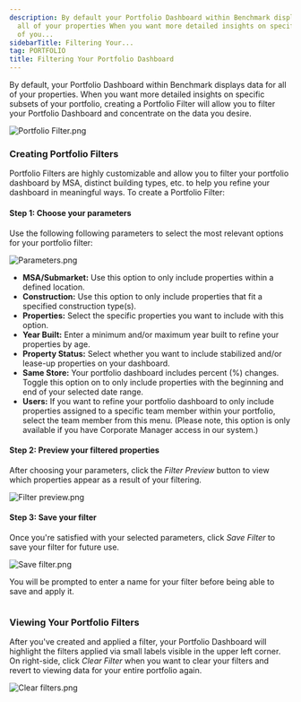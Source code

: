 ```yaml
---
description: By default your Portfolio Dashboard within Benchmark displays data for
  all of your properties When you want more detailed insights on specific subsets
  of you...
sidebarTitle: Filtering Your...
tag: PORTFOLIO
title: Filtering Your Portfolio Dashboard
---
```


By default, your Portfolio Dashboard within Benchmark displays data for all of your properties. When you want more detailed insights on specific subsets of your portfolio, creating a Portfolio Filter will allow you to filter your Portfolio Dashboard and concentrate on the data you desire. 


<Frame>
  <img src="/images/radix/39c0783aed4660455b733f30b3c6d1118465645c.png" alt="Portfolio Filter.png" />
</Frame>


### Creating Portfolio Filters


Portfolio Filters are highly customizable and allow you to filter your portfolio dashboard by MSA, distinct building types, etc. to help you refine your dashboard in meaningful ways. To create a Portfolio Filter:


#### Step 1: Choose your parameters


Use the following following parameters to select the most relevant options for your portfolio filter:


<Frame>
  <img src="/images/radix/7cb8dbbe4e2820b0cdac66eab3e91697eec7b4de.png" alt="Parameters.png" />
</Frame>


* **MSA/Submarket:** Use this option to only include properties within a defined location.
* **Construction:** Use this option to only include properties that fit a specified construction type(s).
* **Properties:** Select the specific properties you want to include with this option.
* **Year Built:** Enter a minimum and/or maximum year built to refine your properties by age.
* **Property Status:** Select whether you want to include stabilized and/or lease-up properties on your dashboard.
* **Same Store:** Your portfolio dashboard includes percent (%) changes. Toggle this option on to only include properties with the beginning and end of your selected date range.
* **Users:** If you want to refine your portfolio dashboard to only include properties assigned to a specific team member within your portfolio, select the team member from this menu. (Please note, this option is only available if you have Corporate Manager access in our system.)


#### Step 2: Preview your filtered properties


After choosing your parameters, click the *Filter Preview* button to view which properties appear as a result of your filtering. 


<Frame>
  <img src="/images/radix/8cecd895489d432527c1cc0579a30a2d32d8419e.png" alt="Filter preview.png" />
</Frame>


#### Step 3: Save your filter


Once you're satisfied with your selected parameters, click *Save Filter* to save your filter for future use. 


<Frame>
  <img src="/images/radix/9648e0989eebeeb4eb8a0e6aa17b397fa46dfb74.png" alt="Save filter.png" />
</Frame>


You will be prompted to enter a name for your filter before being able to save and apply it. 


<Frame>
  <img src="/images/radix/fe777fbe9556f34b573a243d07d98457dbb4ec48.png" alt="" />
</Frame>


### Viewing Your Portfolio Filters


After you've created and applied a filter, your Portfolio Dashboard will highlight the filters applied via small labels visible in the upper left corner. On right-side, click *Clear Filter* when you want to clear your filters and revert to viewing data for your entire portfolio again. 


<Frame>
  <img src="/images/radix/1adfccb89c3c94697c3472b1c1bc6e01a17849a4.png" alt="Clear filters.png" />
</Frame>